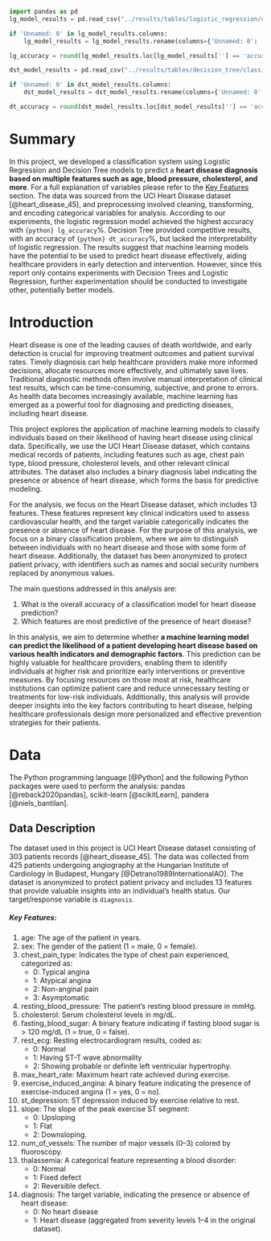 ```python
import pandas as pd
lg_model_results = pd.read_csv("../results/tables/logistic_regression/classification_report.csv")

if 'Unnamed: 0' in lg_model_results.columns:
    lg_model_results = lg_model_results.rename(columns={'Unnamed: 0': ''})

lg_accuracy = round(lg_model_results.loc[lg_model_results[''] == 'accuracy', 'precision'].values[0] * 100, 2)

dst_model_results = pd.read_csv("../results/tables/decision_tree/classification_report.csv")

if 'Unnamed: 0' in dst_model_results.columns:
    dst_model_results = dst_model_results.rename(columns={'Unnamed: 0': ''})

dt_accuracy = round(dst_model_results.loc[dst_model_results[''] == 'accuracy', 'precision'].values[0] * 100, 2)
```

# Summary

In this project, we developed a classification system using Logistic Regression and Decision Tree models 
to predict a **heart disease diagnosis based on multiple features such as age, blood pressure, cholesterol, 
and more**. For a full explanation of variables please refer to the [Key Features](#key-features) section. The data was sourced from the UCI Heart Disease dataset [@heart_disease_45], and preprocessing
involved cleaning, transforming, and encoding categorical variables for analysis. According to our experiments, 
the logistic regression model achieved the highest accuracy with `{python} lg_accuracy`%. Decision Tree provided competitive results, with an accuracy of `{python} dt_accuracy`%, but lacked 
the interpretability of logistic regression. The results suggest that machine learning models have the potential to be used to predict 
heart disease effectively, aiding healthcare providers in early detection and intervention. However, since this report only contains experiments with Decision Trees and Logistic Regression, further experimentation should be conducted to investigate other, potentially better models.

# Introduction

Heart disease is one of the leading causes of death worldwide, and early detection is crucial for improving treatment 
outcomes and patient survival rates. Timely diagnosis can help healthcare providers make more informed decisions, 
allocate resources more effectively, and ultimately save lives. Traditional diagnostic methods often involve manual 
interpretation of clinical test results, which can be time-consuming, subjective, and prone to errors. 
As health data becomes increasingly available, machine learning has emerged as a powerful tool for diagnosing and 
predicting diseases, including heart disease.

This project explores the application of machine learning models to classify individuals based on their likelihood of 
having heart disease using clinical data. Specifically, we use the UCI Heart Disease dataset, which contains medical 
records of patients, including features such as age, chest pain type, blood pressure, cholesterol levels, and other 
relevant clinical attributes. The dataset also includes a binary diagnosis label indicating the presence or absence of 
heart disease, which forms the basis for predictive modeling.

For the analysis, we focus on the Heart Disease dataset, which includes 13 features. These features represent key 
clinical indicators used to assess cardiovascular health, and the target variable categorically indicates the presence or 
absence of heart disease. For the purpose of this analysis, we focus on a binary classification problem, where we aim to 
distinguish between individuals with no heart disease and those with some form of heart disease. Additionally, the dataset 
has been anonymized to protect patient privacy, with identifiers such as names and social security numbers replaced by anonymous values.

The main questions addressed in this analysis are:

1. What is the overall accuracy of a classification model for heart disease prediction?
2. Which features are most predictive of the presence of heart disease?

In this analysis, we aim to determine whether **a machine learning model can predict the likelihood of a patient developing heart disease based 
on various health indicators and demographic factors**. This prediction can be highly valuable for healthcare providers, enabling them to 
identify individuals at higher risk and prioritize early interventions or preventive measures. By focusing resources on those most at risk, 
healthcare institutions can optimize patient care and reduce unnecessary testing or treatments for low-risk individuals. Additionally, 
this analysis will provide deeper insights into the key factors contributing to heart disease, helping healthcare professionals design more 
personalized and effective prevention strategies for their patients.

# Data

The Python programming language [@Python] and the following Python packages were used to perform the analysis: pandas [@reback2020pandas], scikit-learn [@scikitLearn], pandera [@niels_bantilan]. 

## Data Description

The dataset used in this project is UCI Heart Disease dataset consisting of 303 patients records [@heart_disease_45]. 
The data was collected from 425 patients undergoing angiography at the Hungarian Institute of Cardiology in Budapest, 
Hungary [@Detrano1989InternationalAO]. The dataset is anonymized to protect patient privacy and includes 13 features that 
provide valuable insights into an individual's health status. Our target/response variable is `diagnosis`.

##### Key Features:

1. age: The age of the patient in years.
2. sex: The gender of the patient (1 = male, 0 = female).
3. chest_pain_type: Indicates the type of chest pain experienced, categorized as:
    - 0: Typical angina
    - 1: Atypical angina
    - 2: Non-anginal pain
    - 3: Asymptomatic
4. resting_blood_pressure: The patient’s resting blood pressure in mmHg.
5. cholesterol: Serum cholesterol levels in mg/dL.
6. fasting_blood_sugar: A binary feature indicating if fasting blood sugar is > 120 mg/dL (1 = true, 0 = false).
7. rest_ecg: Resting electrocardiogram results, coded as:
    - 0: Normal
    - 1: Having ST-T wave abnormality
    - 2: Showing probable or definite left ventricular hypertrophy.
8. max_heart_rate: Maximum heart rate achieved during exercise.
9. exercise_induced_angina: A binary feature indicating the presence of exercise-induced angina (1 = yes, 0 = no).
10. st_depression: ST depression induced by exercise relative to rest.
11. slope: The slope of the peak exercise ST segment:
    - 0: Upsloping
    - 1: Flat
    - 2: Downsloping.
12. num_of_vessels: The number of major vessels (0–3) colored by fluoroscopy.
13. thalassemia: A categorical feature representing a blood disorder:
    - 0: Normal
    - 1: Fixed defect
    - 2: Reversible defect.
14. diagnosis: The target variable, indicating the presence or absence of heart disease:
    - 0: No heart disease
    - 1: Heart disease (aggregated from severity levels 1–4 in the original dataset).